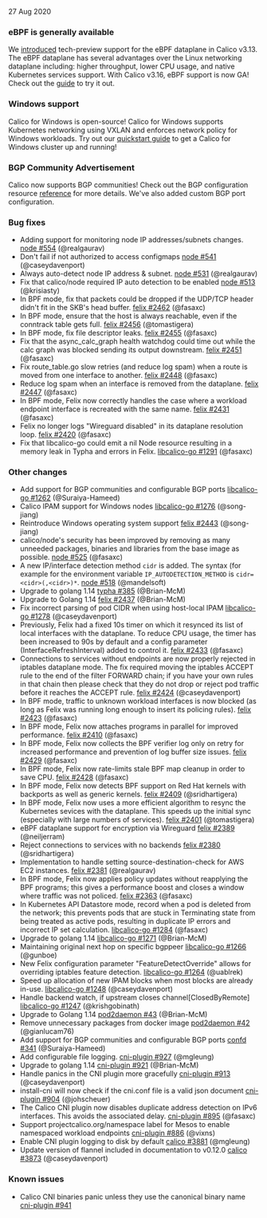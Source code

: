 27 Aug 2020

### eBPF is generally available

We [introduced](https://www.projectcalico.org/introducing-the-calico-ebpf-dataplane/) tech-preview support for the eBPF dataplane in Calico v3.13. The eBPF dataplane has several advantages over the Linux networking dataplane including: higher throughput, lower CPU usage, and native Kubernetes services support. With Calico v3.16, eBPF support is now GA! Check out the [guide](/maintenance/enabling-bpf) to try it out.

### Windows support

Calico for Windows is open-source! Calico for Windows supports Kubernetes networking using VXLAN and enforces network policy for Windows workloads. Try out our [quickstart guide](/windows-calico/quickstart) to get a Calico for Windows cluster up and running!

### BGP Community Advertisement

Calico now supports BGP communities! Check out the BGP configuration resource [reference](../../reference/resources/bgpconfig.mdx#communities) for more details. We've also added custom BGP port configuration.

### Bug fixes

- Adding support for monitoring node IP addresses/subnets changes. [node #554](https://github.com/projectcalico/node/pull/554) (@realgaurav)
- Don't fail if not authorized to access configmaps [node #541](https://github.com/projectcalico/node/pull/541) (@caseydavenport)
- Always auto-detect node IP address & subnet. [node #531](https://github.com/projectcalico/node/pull/531) (@realgaurav)
- Fix that calico/node required IP auto detection to be enabled [node #513](https://github.com/projectcalico/node/pull/513) (@krisiasty)
- In BPF mode, fix that packets could be dropped if the UDP/TCP header didn't fit in the SKB's head buffer. [felix #2462](https://github.com/projectcalico/felix/pull/2462) (@fasaxc)
- In BPF mode, ensure that the host is always reachable, even if the conntrack table gets full. [felix #2456](https://github.com/projectcalico/felix/pull/2456) (@tomastigera)
- In BPF mode, fix file descriptor leaks. [felix #2455](https://github.com/projectcalico/felix/pull/2455) (@fasaxc)
- Fix that the async_calc_graph health watchdog could time out while the calc graph was blocked sending its output downstream. [felix #2451](https://github.com/projectcalico/felix/pull/2451) (@fasaxc)
- Fix route_table.go slow retries (and reduce log spam) when a route is moved from one interface to another. [felix #2448](https://github.com/projectcalico/felix/pull/2448) (@fasaxc)
- Reduce log spam when an interface is removed from the dataplane. [felix #2447](https://github.com/projectcalico/felix/pull/2447) (@fasaxc)
- In BPF mode, Felix now correctly handles the case where a workload endpoint interface is recreated with the same name. [felix #2431](https://github.com/projectcalico/felix/pull/2431) (@fasaxc)
- Felix no longer logs "Wireguard disabled" in its dataplane resolution loop. [felix #2420](https://github.com/projectcalico/felix/pull/2420) (@fasaxc)
- Fix that libcalico-go could emit a nil Node resource resulting in a memory leak in Typha and errors in Felix. [libcalico-go #1291](https://github.com/projectcalico/libcalico-go/pull/1291) (@fasaxc)

### Other changes

- Add support for BGP communities and configurable BGP ports [libcalico-go #1262](https://github.com/projectcalico/libcalico-go/pull/1262) (@Suraiya-Hameed)
- Calico IPAM support for Windows nodes [libcalico-go #1276](https://github.com/projectcalico/libcalico-go/pull/1276) (@song-jiang)
- Reintroduce Windows operating system support [felix #2443](https://github.com/projectcalico/felix/pull/2443) (@song-jiang)
- calico/node's security has been improved by removing as many unneeded packages, binaries and libraries from the base image as possible. [node #525](https://github.com/projectcalico/node/pull/525) (@fasaxc)
- A new IP/interface detection method `cidr` is added. The syntax (for example for the environment variable `IP_AUTODETECTION_METHOD` is `cidr=<cidr>(,<cidr>)*`. [node #518](https://github.com/projectcalico/node/pull/518) (@mandelsoft)
- Upgrade to golang 1.14 [typha #385](https://github.com/projectcalico/typha/pull/385) (@Brian-McM)
- Upgrade to Golang 1.14 [felix #2437](https://github.com/projectcalico/felix/pull/2437) (@Brian-McM)
- Fix incorrect parsing of pod CIDR when using host-local IPAM [libcalico-go #1278](https://github.com/projectcalico/libcalico-go/pull/1278) (@caseydavenport)
- Previously, Felix had a fixed 10s timer on which it resynced its list of local interfaces with the dataplane. To reduce CPU usage, the timer has been increased to 90s by default and a config parameter (InterfaceRefreshInterval) added to control it. [felix #2433](https://github.com/projectcalico/felix/pull/2433) (@fasaxc)
- Connections to services without endpoints are now properly rejected in iptables dataplane mode. The fix required moving the iptables ACCEPT rule to the end of the filter FORWARD chain; if you have your own rules in that chain then please check that they do not drop or reject pod traffic before it reaches the ACCEPT rule. [felix #2424](https://github.com/projectcalico/felix/pull/2424) (@caseydavenport)
- In BPF mode, traffic to unknown workload interfaces is now blocked (as long as Felix was running long enough to insert its policing rules). [felix #2423](https://github.com/projectcalico/felix/pull/2423) (@fasaxc)
- In BPF mode, Felix now attaches programs in parallel for improved performance. [felix #2410](https://github.com/projectcalico/felix/pull/2410) (@fasaxc)
- In BPF mode, Felix now collects the BPF verifier log only on retry for increased performance and prevention of log buffer size issues. [felix #2429](https://github.com/projectcalico/felix/pull/2429) (@fasaxc)
- In BPF mode, Felix now rate-limits stale BPF map cleanup in order to save CPU. [felix #2428](https://github.com/projectcalico/felix/pull/2428) (@fasaxc)
- In BPF mode, Felix now detects BPF support on Red Hat kernels with backports as well as generic kernels. [felix #2409](https://github.com/projectcalico/felix/pull/2409) (@sridhartigera)
- In BPF mode, Felix now uses a more efficient algorithm to resync the Kubernetes sevices with the dataplane. This speeds up the initial sync (especially with large numbers of services). [felix #2401](https://github.com/projectcalico/felix/pull/2401) (@tomastigera)
- eBPF dataplane support for encryption via Wireguard [felix #2389](https://github.com/projectcalico/felix/pull/2389) (@neiljerram)
- Reject connections to services with no backends [felix #2380](https://github.com/projectcalico/felix/pull/2380) (@sridhartigera)
- Implementation to handle setting source-destination-check for AWS EC2 instances. [felix #2381](https://github.com/projectcalico/felix/pull/2381) (@realgaurav)
- In BPF mode, Felix now applies policy updates without reapplying the BPF programs; this gives a performance boost and closes a window where traffic was not policed. [felix #2363](https://github.com/projectcalico/felix/pull/2363) (@fasaxc)
- In Kubernetes API Datastore mode, record when a pod is deleted from the network; this prevents pods that are stuck in Terminating state from being treated as active pods, resulting in duplicate IP errors and incorrect IP set calculation. [libcalico-go #1284](https://github.com/projectcalico/libcalico-go/pull/1284) (@fasaxc)
- Upgrade to golang 1.14 [libcalico-go #1271](https://github.com/projectcalico/libcalico-go/pull/1271) (@Brian-McM)
- Maintaining original next hop on specific bgppeer [libcalico-go #1266](https://github.com/projectcalico/libcalico-go/pull/1266) (@gunboe)
- New Felix configuration parameter "FeatureDetectOverride" allows for overriding iptables feature detection. [libcalico-go #1264](https://github.com/projectcalico/libcalico-go/pull/1264) (@uablrek)
- Speed up allocation of new IPAM blocks when most blocks are already in-use. [libcalico-go #1248](https://github.com/projectcalico/libcalico-go/pull/1248) (@caseydavenport)
- Handle backend watch, if upstream closes channel[ClosedByRemote] [libcalico-go #1247](https://github.com/projectcalico/libcalico-go/pull/1247) (@krishgobinath)
- Upgrade to Golang 1.14 [pod2daemon #43](https://github.com/projectcalico/pod2daemon/pull/43) (@Brian-McM)
- Remove unnecessary packages from docker image [pod2daemon #42](https://github.com/projectcalico/pod2daemon/pull/42) (@gianlucam76)
- Add support for BGP communities and configurable BGP ports [confd #341](https://github.com/projectcalico/confd/pull/341) (@Suraiya-Hameed)
- Add configurable file logging. [cni-plugin #927](https://github.com/projectcalico/cni-plugin/pull/927) (@mgleung)
- Upgrade to golang 1.14 [cni-plugin #921](https://github.com/projectcalico/cni-plugin/pull/921) (@Brian-McM)
- Handle panics in the CNI plugin more gracefully [cni-plugin #913](https://github.com/projectcalico/cni-plugin/pull/913) (@caseydavenport)
- install-cni will now check if the cni.conf file is a valid json document [cni-plugin #904](https://github.com/projectcalico/cni-plugin/pull/904) (@johscheuer)
- The Calico CNI plugin now disables duplicate address detection on IPv6 interfaces. This avoids the associated delay. [cni-plugin #895](https://github.com/projectcalico/cni-plugin/pull/895) (@fasaxc)
- Support projectcalico.org/namespace label for Mesos to enable namespaced workload endpoints [cni-plugin #886](https://github.com/projectcalico/cni-plugin/pull/886) (@vixns)
- Enable CNI plugin logging to disk by default [calico #3881](https://github.com/projectcalico/calico/pull/3881) (@mgleung)
- Update version of flannel included in documentation to v0.12.0 [calico #3873](https://github.com/projectcalico/calico/pull/3873) (@caseydavenport)

### Known issues

- Calico CNI binaries panic unless they use the canonical binary name [cni-plugin #941](https://github.com/projectcalico/cni-plugin/issues/941)

